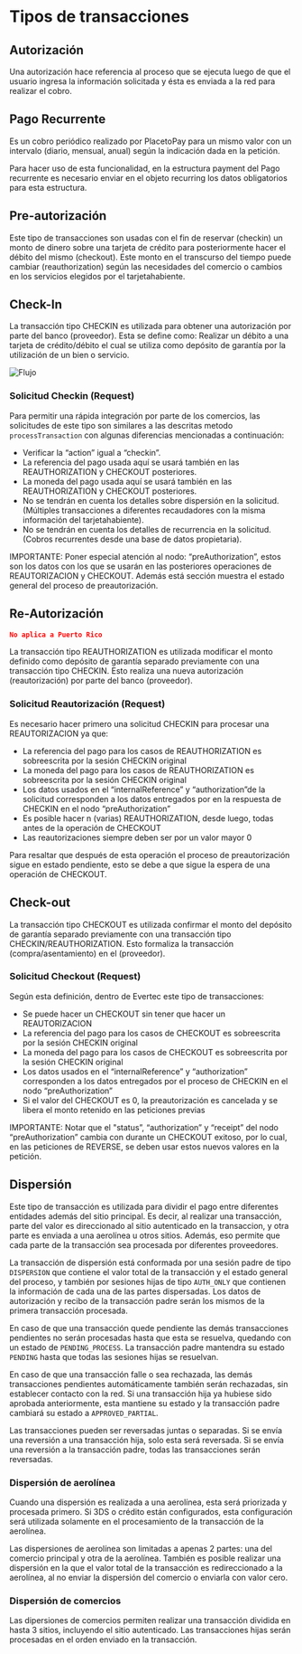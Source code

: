 # Tipos de transacciones

## Autorización
Una autorización hace referencia al proceso que se ejecuta luego de que el usuario ingresa la información solicitada y ésta es enviada a la red para realizar el cobro.

## Pago Recurrente
Es un cobro periódico realizado por PlacetoPay para un mismo valor con un intervalo (diario, mensual, anual) según la indicación dada en la petición.

Para hacer uso de esta funcionalidad, en la estructura payment del Pago recurrente es necesario enviar en el objeto recurring los datos obligatorios para esta estructura.

## Pre-autorización
Este tipo de transacciones son usadas con el fin de reservar (checkin) un monto de dinero sobre una tarjeta de crédito para posteriormente hacer el débito del mismo (checkout). Este monto en el transcurso del tiempo puede cambiar (reauthorization) según las necesidades del comercio o cambios en los servicios elegidos por el tarjetahabiente.

## Check-In
La  transacción tipo CHECKIN es  utilizada  para  obtener  una  autorización por  parte  del  banco (proveedor). Esta se define como: Realizar un débito a una tarjeta de crédito/débito el cual se utiliza como depósito de garantía por la utilización de un bien o servicio.

![Flujo](/GatewayFlow.png)

### Solicitud Checkin (Request)

Para permitir una rápida integración por parte de los comercios, las solicitudes de este tipo son similares a las descritas metodo `processTransaction` con algunas diferencias mencionadas a continuación:

- Verificar la “action” igual a “checkin”.
- La  referencia del  pago  usada  aquí  se  usará  también  en  las  REAUTHORIZATION  y CHECKOUT posteriores.
- La moneda del pago usada aquí se usará también en las REAUTHORIZATION y CHECKOUT posteriores.
- No  se tendrán  en  cuenta los detalles  sobre  dispersión  en  la solicitud.  (Múltiples transacciones a diferentes recaudadores con la misma información del tarjetahabiente).
- No se tendrán en cuenta los detalles de recurrencia en la solicitud. (Cobros recurrentes desde una base de datos propietaria).

IMPORTANTE: Poner especial atención al nodo: “preAuthorization”, estos son los datos con los que se usarán en las posteriores operaciones de REAUTORIZACION y CHECKOUT. Además está sección muestra el estado general del proceso de preautorización.

## Re-Autorización

```json
No aplica a Puerto Rico
```

La transacción tipo REAUTHORIZATION es utilizada modificar el monto definido como depósito de garantía separado previamente con una transacción tipo CHECKIN. Esto realiza una nueva autorización (reautorización) por parte del banco (proveedor).

### Solicitud Reautorización (Request)

Es necesario hacer primero una solicitud CHECKIN para procesar una REAUTORIZACION ya que:

- La referencia del pago para los casos de REAUTHORIZATION es sobreescrita por la sesión CHECKIN original
- La moneda del pago para los casos de REAUTHORIZATION es sobreescrita por la sesión CHECKIN original
- Los datos usados en el “internalReference” y “authorization”de la solicitud corresponden a los datos entregados por en la respuesta de CHECKIN en el nodo “preAuthorization”
- Es posible hacer n (varias) REAUTHORIZATION, desde luego, todas antes de la operación de CHECKOUT
- Las reautorizaciones siempre deben ser por un valor mayor 0


Para resaltar que después de esta operación el proceso de preautorización sigue en estado pendiente, esto se debe a que sigue la espera de una operación de CHECKOUT.

## Check-out

La transacción tipo CHECKOUT es utilizada confirmar el monto del depósito de garantía separado previamente con una transacción tipo CHECKIN/REAUTHORIZATION. Esto formaliza la transacción (compra/asentamiento) en el (proveedor).


### Solicitud Checkout (Request)

Según esta definición, dentro de Evertec este tipo de transacciones:

- Se puede hacer un CHECKOUT sin tener que hacer un REAUTORIZACION
- La referencia del pago para los casos de CHECKOUT es sobreescrita por la sesión CHECKIN original
- La moneda del pago para los casos de CHECKOUT es sobreescrita por la sesión CHECKIN original
- Los datos usados en el “internalReference” y “authorization” corresponden  a  los  datos entregados por el proceso de CHECKIN en el nodo “preAuthorization”
- Si  el  valor  del  CHECKOUT  es  0,  la  preautorización  es  cancelada  y  se  libera  el  monto retenido en las peticiones previas

IMPORTANTE: Notar que el "status”, “authorization” y “receipt” del nodo “preAuthorization” cambia con durante un CHECKOUT exitoso, por lo cual, en las peticiones de REVERSE, se deben usar estos nuevos valores en la petición.


## Dispersión

Este tipo de transacción es utilizada para dividir el pago entre diferentes entidades además del sitio principal. Es decir, al realizar una transacción, parte del valor es direccionado al sitio autenticado en la transaccion, y otra parte es enviada a una aerolínea u otros sitios. Además, eso permite que cada parte de la transacción sea procesada por diferentes proveedores.

La transacción de dispersión está conformada por una sesión padre de tipo `DISPERSION` que contiene el valor total de la transacción y el estado general del proceso, y también por sesiones hijas de tipo `AUTH_ONLY` que contienen la información de cada una de las partes dispersadas. Los datos de autorización y recibo de la transacción padre serán los mismos de la primera transacción procesada.

En caso de que una transacción quede pendiente las demás transacciones pendientes no serán procesadas hasta que esta se resuelva, quedando con un estado de `PENDING_PROCESS`. La transacción padre mantendra su estado `PENDING` hasta que todas las sesiones hijas se resuelvan.

En caso de que una transacción falle o sea rechazada, las demás transacciones pendientes automáticamente también serán rechazadas, sin establecer contacto con la red. Si una transacción hija ya hubiese sido aprobada anteriormente, esta mantiene su estado y la transacción padre cambiará su estado a `APPROVED_PARTIAL`.

Las transacciones pueden ser reversadas juntas o separadas. Si se envía una reversión a una transacción hija, solo esta será reversada. Si se envía una reversión a la transacción padre, todas las transacciones serán reversadas.

### Dispersión de aerolínea
Cuando una dispersión es realizada a una aerolínea, esta será priorizada y procesada primero. Si 3DS o crédito están configurados, esta configuración será utilizada solamente en el procesamiento de la transacción de la aerolínea.

Las dispersiones de aerolínea son limitadas a apenas 2 partes: una del comercio principal y otra de la aerolínea. También es posible realizar una dispersión en la que el valor total de la transacción es redireccionado a la aerolínea, al no enviar la dispersión del comercio o enviarla con valor cero.

### Dispersión de comercios
Las dipersiones de comercios permiten realizar una transacción dividida en hasta 3 sitios, incluyendo el sitio autenticado. Las transacciones hijas serán procesadas en el orden enviado en la transacción. 